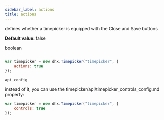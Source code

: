 ```yaml
---
sidebar_label: actions
title: actions
---
```



          


<Short>
 
defines whether a timepicker is equipped with the Close and Save buttons



</Short>


<strong>Default value: </strong> 
false



<Type>
 boolean


</Type>


~~~js
 
var timepicker = new dhx.Timepicker("timepicker", {
	actions: true
});


~~~
	api_config

<Descr>
 


</Descr>


 instead of it, you can use the timepicker/api/timepicker_controls_config.md property:
~~~js
var timepicker = new dhx.Timepicker("timepicker", {
	controls: true
});
~~~


